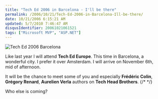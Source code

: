 ```yaml
---
title: "Tech Ed 2006 in Barcelona - I'll be there"
permalink: /2006/10/21/Tech-Ed-2006-in-Barcelona-Ill-be-there/
date: 10/21/2006 6:15:21 AM
updated: 5/7/2010 7:46:47 AM
disqusIdentifier: 20061021061521
tags: ["Microsoft MVP", "ASP.NET"]
---
```

![Tech Ed 2006 Barcelona](/images/2006/french_290x149_dev6.jpg)

Like last year I will attend **Tech Ed Europe**. This time in Barcelona, a wonderful city. I prefer it over Amsterdam. I will arrive on November 6th, mid of afternoon.

It will be the chance to meet some of you and especially **Frédéric Colin**, **Grégory Renard**, **Aurelien Verla** authors on **Tech Head Brothers**.
{/* <!-- more --> */}

Who else is coming?
